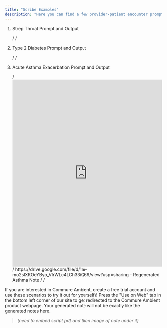```yaml
---
title: "Scribe Examples"
description: "Here you can find a few provider-patient encounter prompts and a Commure Ambient generated note for these scenarios."
---
```


1. Strep Throat Prompt and Output

   <AccordionGroup>
     <Accordion title="Strep Throat Script" icon="notebook" iconType="regular">
       /
     </Accordion>
     <Accordion title="Strep Throat Note" icon="note" iconType="regular">
       /
     </Accordion>
   </AccordionGroup>
2. Type 2 Diabetes Prompt and Output

   <AccordionGroup>
     <Accordion title="Type 2 Diabetes Script" icon="notebook" iconType="regular">
       /
     </Accordion>
     <Accordion title="Type 2 Diabetes Note" icon="note" iconType="regular">
       /
     </Accordion>
   </AccordionGroup>
3. Acute Asthma Exacerbation Prompt and Output
   
   <AccordionGroup>
     <Accordion title="Acute Asthma Exacerbation Script" icon="notebook" iconType="regular">
        /
       <iframe src="https://drive.google.com/file/d/1m-mo2slXKOeYByo_VlrWLc4LCh33iQ69/view?usp=sharing" width="100%" height="600px" style="border:none;"></iframe>
     </Accordion>
     <Accordion title="Acute Asthma Exacerbation Note" icon="note" iconType="regular">
       / https://drive.google.com/file/d/1m-mo2slXKOeYByo_VlrWLc4LCh33iQ69/view?usp=sharing
     </Accordion>
   </AccordionGroup>
   - Regenerated Asthma Note

     <AccordionGroup>
       <Accordion title="Regenerated Asthma Script" icon="notebook" iconType="regular">
         /
       </Accordion>
       <Accordion title="Regenerated Asthma Note" icon="note" iconType="regular">
         /
       </Accordion>
     </AccordionGroup>

<Tip>
  If you are interested in Commure Ambient, create a free trial account and use these scenarios to try it out for yourself\! Press the "Use on Web" tab in the bottom left corner of our site to get redirected to the Commure Ambient product webpage.

  <Warning>
    Your generated note will not be exactly like the generated notes here.
  </Warning>
</Tip>

> _(need to embed script pdf and then image of note under it)_